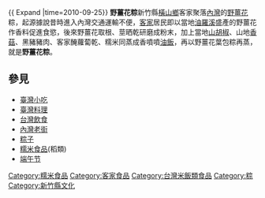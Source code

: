{{unreferenced|time=2015-07-10T06:03:14+00:00}}
{{ Expand |time=2010-09-25}}
'''野薑花粽'''新竹縣[[橫山鄉_(台灣)|橫山鄉]]客家聚落[[內灣村_(橫山鄉)|內灣]]的[[野薑花|野薑花]]粽，起源據說昔時進入內灣交通運輸不便，[[客家|客家]]居民即以當地[[油羅溪|油羅溪]]盛產的野薑花作香料促進食慾，後來野薑花取根、莖晒乾研磨成粉末，加上當地[[山胡椒|山胡椒]]、山地[[香菇|香菇]]、黑豬豬肉、客家醃蘿蔔乾、糯米同蒸成香噴噴[[油飯|油飯]]，再以野薑花葉包粽再蒸，就是'''野薑花粽'''。

==參見==
* [[臺灣小吃|臺灣小吃]]
* [[臺灣料理|臺灣料理]]
* [[台灣飲食|台灣飲食]]
*[[內灣老街|內灣老街]]
*[[粽子|粽子]]
*[[稻#糯米食品|糯米食品]](稻類)
*[[端午节|端午节]]

{{Food-stub}}

[[Category:糯米食品|Category:糯米食品]]
[[Category:客家食品|Category:客家食品]]
[[Category:台灣米飯類食品|Category:台灣米飯類食品]]
[[Category:粽|Category:粽]]
[[Category:新竹縣文化|Category:新竹縣文化]]